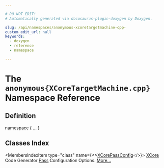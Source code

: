 ```yaml
---

# DO NOT EDIT!
# Automatically generated via docusaurus-plugin-doxygen by Doxygen.

slug: /api/namespaces/anonymous-xcoretargetmachine-cpp-
custom_edit_url: null
keywords:
  - doxygen
  - reference
  - namespace

---
```





# The `anonymous{XCoreTargetMachine.cpp}` Namespace Reference

<DoxygenPage pluginConfig={pluginConfig}>



## Definition

<CodeBlock>namespace &#123; ... &#125;</CodeBlock>

## Classes Index

<MembersIndex>

<MembersIndexItem
  type="class"
  name={<><a href="/docs/api/classes/anonymous-namespace-xcoretargetmachine-cpp-/xcorepassconfig">XCorePassConfig</a></>}>
<a href="/docs/api/namespaces/llvm/xcore">XCore</a> Code Generator <a href="/docs/api/classes/llvm/pass">Pass</a> Configuration Options. <a href="/docs/api/classes/anonymous-namespace-xcoretargetmachine-cpp-/xcorepassconfig/#details">More...</a>
</MembersIndexItem>

</MembersIndex>


</DoxygenPage>
